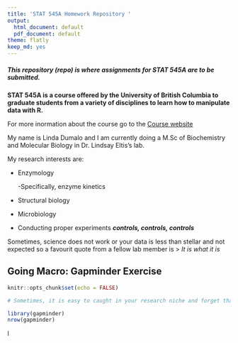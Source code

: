 ```yaml
---
title: 'STAT 545A Homework Repository '
output:
  html_document: default
  pdf_document: default
theme: flatly
keep_md: yes
---
```


##### This repository (repo) is where assignments for **STAT 545A** are to be submitted. 

**STAT 545A is a course offered by the University of British Columbia to graduate students from a variety of disciplines to learn how to manipulate data with R.** 

For more inormation about the course go to the [Course website](https://stat545.stat.ubc.ca/)

My name is Linda Dumalo and I am currently doing a M.Sc of Biochemistry and Molecular Biology in Dr. Lindsay Eltis's lab. 

My research interests are: 

* Enzymology
 
  -Specifically, enzyme kinetics 

* Structural biology

* Microbiology

* Conducting proper experiments   ***controls, controls, controls***


Sometimes, science does not work or your data is less than stellar and not expected so a favourit quote from a fellow lab member is 
> *It is what it is* 


## **Going Macro:** Gapminder Exercise 


```r
knitr::opts_chunk$set(echo = FALSE)
```


```r
# Sometimes, it is easy to caught in your research niche and forget that there is a whole world out there! I was born in the Czech Republic (now Czechia) but I realized that I do not know how many nations there are in Eurpoe, let alone the world. Turns out there are: 

library(gapminder)
nrow(gapminder)
```

  l